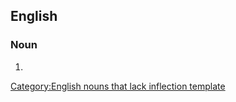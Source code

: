 ==English==

===Noun===
{{infl|en|noun}}[[Category:English nouns that lack inflection template]]

# {{plural of|conga line}}